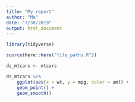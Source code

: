 ```yaml
---
title: "My report"
author: "Me"
date: "7/30/2019"
output: html_document
---
```


```r
library(tidyverse)

source(here::here("file_paths.R"))
```

```r
ds_mtcars <- mtcars
```

```r
ds_mtcars %>% 
	ggplot(aes(x = wt, y = mpg, color = am)) + 
	geom_point() + 
	geom_smooth()
```

